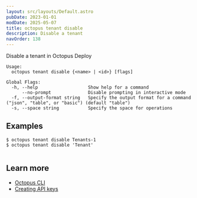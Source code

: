 ```yaml
---
layout: src/layouts/Default.astro
pubDate: 2023-01-01
modDate: 2025-05-07
title: octopus tenant disable
description: Disable a tenant
navOrder: 138
---
```


Disable a tenant in Octopus Deploy

```
Usage:
  octopus tenant disable {<name> | <id>} [flags]

Global Flags:
  -h, --help                   Show help for a command
      --no-prompt              Disable prompting in interactive mode
  -f, --output-format string   Specify the output format for a command ("json", "table", or "basic") (default "table")
  -s, --space string           Specify the space for operations

```

## Examples

<SamplesInstance />

```
$ octopus tenant disable Tenants-1
$ octopus tenant disable 'Tenant'


```

## Learn more

- [Octopus CLI](/docs/octopus-rest-api/cli)
- [Creating API keys](/docs/octopus-rest-api/how-to-create-an-api-key)